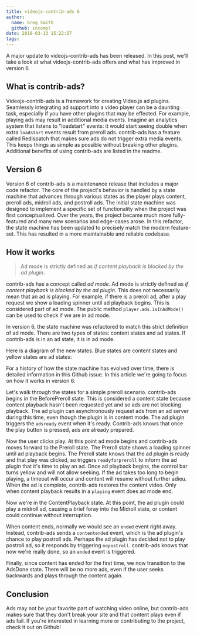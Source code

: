 ```yaml
---
title: videojs-contrib-ads 6
author:
  name: Greg Smith
  github: incompl
date: 2018-03-13 15:22:57
tags:
---
```



A major update to <Link href="https://github.com/videojs/videojs-contrib-ads/" target="_blank" rel="noopener noreferrer">videojs-contrib-ads</Link> has been released. In this post, we'll take a look at what videojs-contrib-ads offers and what has improved in version 6.

## What is contrib-ads?

Videojs-contrib-ads is a framework for creating Video.js ad plugins. Seamlessly integrating ad support into a video player can be a daunting task, especially if you have other plugins that may be effected. For example, playing ads may result in additional <Link href="https://developer.mozilla.org/en-US/docs/Web/Guide/Events/Media_events" target="_blank" rel="noopener noreferrer">media events</Link>. Imagine an analytics system that listens to "loadstart" events: it would start seeing double when extra `loadstart` events result from preroll ads. contrib-ads has a feature called <Link href="https://github.com/videojs/videojs-contrib-ads#redispatch" target="_blank" rel="noopener noreferrer">Redispatch</Link> that makes sure ads do not trigger extra media events. This keeps things as simple as possible without breaking other plugins. <Link href="https://github.com/videojs/videojs-contrib-ads#benefits" target="_blank" rel="noopener noreferrer">Additional benefits of using contrib-ads are listed in the readme</Link>.

## Version 6

Version 6 of contrib-ads is a maintenance release that includes a major code refactor. The core of the project's behavior is handled by a state machine that advances through various states as the player plays content, preroll ads, midroll ads, and postroll ads. The initial state machine was designed to implement a specific set of functionality when the project was first conceptualized. Over the years, the project became much more fully-featured and many new scenarios and edge-cases arose. In this refactor, the state machine has been updated to precisely match the modern feature-set. This has resulted in a more maintainable and reliable codebase.

## How it works

> Ad mode is <Link href="https://github.com/videojs/videojs-contrib-ads#ad-mode-definition" target="_blank" rel="noopener noreferrer">strictly defined</Link> as _if content playback is blocked by the ad plugin_.

contrib-ads has a concept called _ad mode_. Ad mode is <Link href="https://github.com/videojs/videojs-contrib-ads#ad-mode-definition" target="_blank" rel="noopener noreferrer">strictly defined</Link> as _if content playback is blocked by the ad plugin_. This does not necessarily mean that an ad is playing. For example, if there is a preroll ad, after a play request we show a loading spinner until ad playback begins. This is considered part of ad mode. The public method `player.ads.isInAdMode()` can be used to check if we are in ad mode.

In version 6, the state machine was refactored to match this strict definition of ad mode. There are two types of states: content states and ad states. If contrib-ads is in an ad state, it is in ad mode.

Here is a diagram of the new states. Blue states are content states and yellow states are ad states:

<BlogImage filename="blog/videojs-contrib-ads-6/ad-states.png" />

For a history of how the state machine has evolved over time, <Link href="https://github.com/videojs/videojs-contrib-ads/issues/320" target="_blank" rel="noopener noreferrer">there is detailed information in this Github issue</Link>. In this article we're going to focus on how it works in version 6.

Let's walk through the states for a simple preroll scenario. contrib-ads begins in the BeforePreroll state. This is considered a content state because content playback hasn't been requested yet and so ads are not blocking playback. The ad plugin can asynchronously request ads from an ad server during this time, even though the plugin is in content mode. The ad plugin triggers the `adsready` event when it's ready. Contrib-ads knows that once the play button is pressed, ads are already prepared.

Now the user clicks play. At this point ad mode begins and contrib-ads moves forward to the Preroll state. The Preroll state shows a loading spinner until ad playback begins. The Preroll state knows that the ad plugin is ready and that play was clicked, so triggers `readyforpreroll` to inform the ad plugin that it's time to play an ad. Once ad playback begins, the control bar turns yellow and will not allow seeking. If the ad takes too long to begin playing, a timeout will occur and content will resume without further adieu. When the ad is complete, contrib-ads restores the content video. Only when content playback results in a `playing` event does ad mode end.

Now we're in the ContentPlayback state. At this point, the ad plugin could play a midroll ad, causing a brief foray into the Midroll state, or content could continue without interruption.

When content ends, normally we would see an `ended` event right away. Instead, contrib-ads sends a `contentended` event, which is the ad plugin's chance to play postroll ads. Perhaps the ad plugin has decided not to play postroll ad, so it responds by triggering `nopostroll`. contrib-ads knows that now we're really done, so an `ended` event is triggered.

Finally, since content has ended for the first time, we now transition to the AdsDone state. There will be no more ads, even if the user seeks backwards and plays through the content again.

## Conclusion

Ads may not be your favorite part of watching video online, but contrib-ads makes sure that they don't break your site and that content plays even if ads fail. If you're interested in learning more or contributing to the project, <Link href="https://github.com/videojs/videojs-contrib-ads" target="_blank" rel="noopener noreferrer">check it out on Github</Link>!
